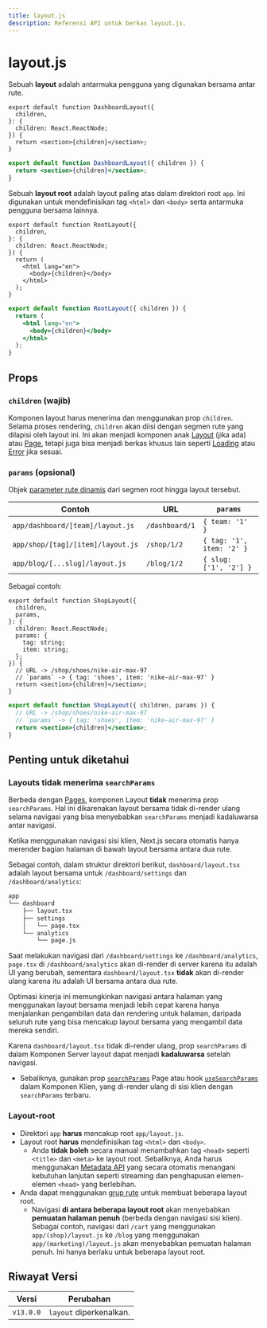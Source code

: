```yaml
---
title: layout.js
description: Referensi API untuk berkas layout.js.
---
```


# layout.js

Sebuah **layout** adalah antarmuka pengguna yang digunakan bersama antar rute.

```tsx filename="app/dashboard/layout.tsx" switcher
export default function DashboardLayout({
  children,
}: {
  children: React.ReactNode;
}) {
  return <section>{children}</section>;
}
```

```jsx filename="app/dashboard/layout.js" switcher
export default function DashboardLayout({ children }) {
  return <section>{children}</section>;
}
```

Sebuah **layout root** adalah layout paling atas dalam direktori root `app`. Ini digunakan untuk mendefinisikan tag `<html>` dan `<body>` serta antarmuka pengguna bersama lainnya.

```tsx filename="app/layout.tsx" switcher
export default function RootLayout({
  children,
}: {
  children: React.ReactNode;
}) {
  return (
    <html lang="en">
      <body>{children}</body>
    </html>
  );
}
```

```jsx filename="app/layout.js" switcher
export default function RootLayout({ children }) {
  return (
    <html lang="en">
      <body>{children}</body>
    </html>
  );
}
```

## Props

### `children` (wajib)

Komponen layout harus menerima dan menggunakan prop `children`. Selama proses rendering, `children` akan diisi dengan segmen rute yang dilapisi oleh layout ini. Ini akan menjadi komponen anak [Layout](/docs/app/building-your-application/routing/pages-and-layouts#pages) (jika ada) atau [Page](/docs/app/building-your-application/routing/pages-and-layouts#pages), tetapi juga bisa menjadi berkas khusus lain seperti [Loading](/docs/app/building-your-application/routing/loading-ui-and-streaming) atau [Error](/docs/app/building-your-application/routing/error-handling) jika sesuai.

### `params` (opsional)

Objek [parameter rute dinamis](/docs/app/building-your-application/routing/dynamic-routes) dari segmen root hingga layout tersebut.

| Contoh                            | URL            | `params`                  |
| --------------------------------- | -------------- | ------------------------- |
| `app/dashboard/[team]/layout.js`  | `/dashboard/1` | `{ team: '1' }`           |
| `app/shop/[tag]/[item]/layout.js` | `/shop/1/2`    | `{ tag: '1', item: '2' }` |
| `app/blog/[...slug]/layout.js`    | `/blog/1/2`    | `{ slug: ['1', '2'] }`    |

Sebagai contoh:

```tsx filename="app/shop/[tag]/[item]/layout.tsx" switcher
export default function ShopLayout({
  children,
  params,
}: {
  children: React.ReactNode;
  params: {
    tag: string;
    item: string;
  };
}) {
  // URL -> /shop/shoes/nike-air-max-97
  // `params` -> { tag: 'shoes', item: 'nike-air-max-97' }
  return <section>{children}</section>;
}
```

```jsx filename="app/shop/[tag]/[item]/layout.js" switcher
export default function ShopLayout({ children, params }) {
  // URL -> /shop/shoes/nike-air-max-97
  // `params` -> { tag: 'shoes', item: 'nike-air-max-97' }
  return <section>{children}</section>;
}
```

## Penting untuk diketahui

### Layouts tidak menerima `searchParams`

Berbeda dengan [Pages](/docs/app/api-reference/file-conventions/page), komponen Layout **tidak** menerima prop `searchParams`. Hal ini dikarenakan layout bersama tidak di-render ulang selama navigasi yang bisa menyebabkan `searchParams` menjadi kadaluwarsa antar navigasi.

Ketika menggunakan navigasi sisi klien, Next.js secara otomatis hanya merender bagian halaman di bawah layout bersama antara dua rute.

Sebagai contoh, dalam struktur direktori berikut, `dashboard/layout.tsx` adalah layout bersama untuk `/dashboard/settings` dan `/dashboard/analytics`:

```txt highight={3} hideLineNumbers
app
└── dashboard
    ├── layout.tsx
    ├── settings
    │   └── page.tsx
    └── analytics
        └── page.js
```

Saat melakukan navigasi dari `/dashboard/settings` ke `/dashboard/analytics`, `page.tsx` di `/dashboard/analytics` akan di-render di server karena itu adalah UI yang berubah, sementara `dashboard/layout.tsx` **tidak** akan di-render ulang karena itu adalah UI bersama antara dua rute.

Optimasi kinerja ini memungkinkan navigasi antara halaman yang menggunakan layout bersama menjadi lebih cepat karena hanya menjalankan pengambilan data dan rendering untuk halaman, daripada seluruh rute yang bisa mencakup layout bersama yang mengambil data mereka sendiri.

Karena `dashboard/layout.tsx` tidak di-render ulang, prop `searchParams` di dalam Komponen Server layout dapat menjadi **kadaluwarsa** setelah navigasi.

- Sebaliknya, gunakan prop [`searchParams`](/docs/app/api-reference/file-conventions/page#searchparams-optional) Page atau hook [`useSearchParams`](/docs/app/api-reference/functions/use-search-params) dalam Komponen Klien, yang di-render ulang di sisi klien dengan `searchParams` terbaru.

### Layout-root

- Direktori `app` **harus** mencakup root `app/layout.js`.
- Layout root **harus** mendefinisikan tag `<html>` dan `<body>`.
  - Anda **tidak boleh** secara manual menambahkan tag `<head>` seperti `<title>` dan `<meta>` ke layout root. Sebaliknya, Anda harus menggunakan [Metadata API](/docs/app/api-reference/functions/generate-metadata) yang secara otomatis menangani kebutuhan lanjutan seperti streaming dan penghapusan elemen-elemen `<head>` yang berlebihan.
- Anda dapat menggunakan [grup rute](/docs/app/building-your-application/routing/route-groups) untuk membuat beberapa layout root.
  - Navigasi **di antara beberapa layout root** akan menyebabkan **pemuatan halaman penuh** (berbeda dengan navigasi sisi klien). Sebagai contoh, navigasi dari `/cart` yang menggunakan `app/(shop)/layout.js` ke `/blog` yang menggunakan `app/(marketing)/layout.js` akan menyebabkan pemuatan halaman penuh. Ini hanya berlaku untuk beberapa layout root.

## Riwayat Versi

| Versi     | Perubahan               |
| --------- | ----------------------- |
| `v13.0.0` | `layout` diperkenalkan. |
